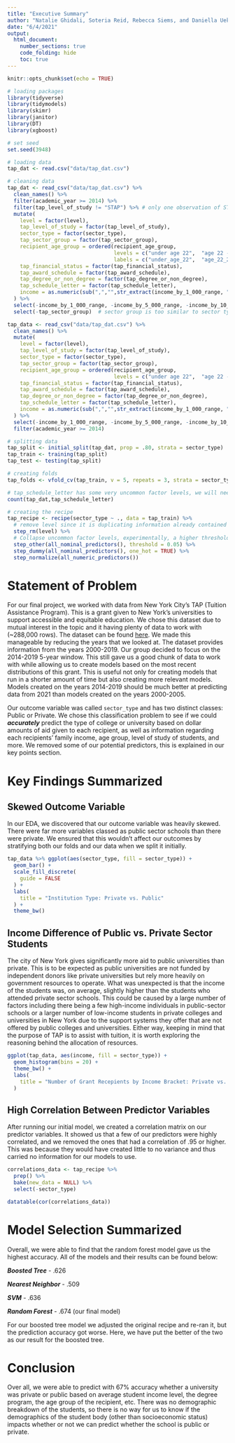 ```yaml
---
title: "Executive Summary"
author: "Natalie Ghidali, Soteria Reid, Rebecca Siems, and Daniella Ueki"
date: "6/4/2021"
output: 
  html_document:
    number_sections: true
    code_folding: hide
    toc: true
---
```


```r
knitr::opts_chunk$set(echo = TRUE)
```

```r
# loading packages
library(tidyverse)
library(tidymodels)
library(skimr)
library(janitor)
library(DT)
library(xgboost)
```

```r
# set seed
set.seed(3948)

# loading data
tap_dat <- read.csv("data/tap_dat.csv")

# cleaning data
tap_dat <- read_csv("data/tap_dat.csv") %>% 
  clean_names() %>%
  filter(academic_year >= 2014) %>%
  filter(tap_level_of_study != "STAP") %>% # only one observation of STAP so remove it
  mutate(
    level = factor(level),
    tap_level_of_study = factor(tap_level_of_study),
    sector_type = factor(sector_type),
    tap_sector_group = factor(tap_sector_group),
    recipient_age_group = ordered(recipient_age_group, 
                                  levels = c("under age 22",  "age 22 - 25", "age 26 - 35",  "age 36 - 50",  "over age 50"),
                                  labels = c("under_age_22",  "age_22_25", "age_26_35",  "age_36_50",  "over_age_50")),
    tap_financial_status = factor(tap_financial_status),
    tap_award_schedule = factor(tap_award_schedule),
    tap_degree_or_non_degree = factor(tap_degree_or_non_degree),
    tap_schedule_letter = factor(tap_schedule_letter),
    income = as.numeric(sub(",","",str_extract(income_by_1_000_range, "\\d+,*\\d*")))
  ) %>%
  select(-income_by_1_000_range, -income_by_5_000_range, -income_by_10_000_range) %>%
  select(-tap_sector_group)  # sector group is too similar to sector type

tap_data <- read_csv("data/tap_dat.csv") %>% 
  clean_names() %>%
  mutate(
    level = factor(level),
    tap_level_of_study = factor(tap_level_of_study),
    sector_type = factor(sector_type),
    tap_sector_group = factor(tap_sector_group),
    recipient_age_group = ordered(recipient_age_group, 
                                  levels = c("under age 22",  "age 22 - 25", "age 26 - 35",  "age 36 - 50",  "over age 50")),
    tap_financial_status = factor(tap_financial_status),
    tap_award_schedule = factor(tap_award_schedule),
    tap_degree_or_non_degree = factor(tap_degree_or_non_degree),
    tap_schedule_letter = factor(tap_schedule_letter),
    income = as.numeric(sub(",","",str_extract(income_by_1_000_range, "\\d+,*\\d*")))
  ) %>%
  select(-income_by_1_000_range, -income_by_5_000_range, -income_by_10_000_range) %>% 
  filter(academic_year >= 2014)

# splitting data
tap_split <- initial_split(tap_dat, prop = .80, strata = sector_type)
tap_train <- training(tap_split)
tap_test <- testing(tap_split)

# creating folds
tap_folds <- vfold_cv(tap_train, v = 5, repeats = 3, strata = sector_type)

# tap_schedule_letter has some very uncommon factor levels, we will need to bin them in our recipe
count(tap_dat,tap_schedule_letter)

# creating the recipe
tap_recipe <- recipe(sector_type ~ ., data = tap_train) %>% 
  # remove level since it is duplicating information already contained in TAP level of study
  step_rm(level) %>%
  # Collapse uncommon factor levels, experimentally, a higher threshold works better, but this is extra necessary for tap_schedule_letter, where levels F and G have only 2 observations each
  step_other(all_nominal_predictors(), threshold = 0.05) %>%
  step_dummy(all_nominal_predictors(), one_hot = TRUE) %>% 
  step_normalize(all_numeric_predictors()) 
```

# Statement of Problem

For our final project, we worked with data from New York City's TAP (Tuition Assistance Program). This is a grant given to New York's universities to support accessible and equitable education. We chose this dataset due to mutual interest in the topic and it having plenty of data to work with (\~288,000 rows). The dataset can be found [here](https://data.ny.gov/Education/Tuition-Assistance-Program-TAP-Recipients-Dollars-/2t78-bs45). We made this manageable by reducing the years that we looked at. The dataset provides information from the years 2000-2019. Our group decided to focus on the 2014-2019 5-year window. This still gave us a good chunk of data to work with while allowing us to create models based on the most recent distributions of this grant. This is useful not only for creating models that run in a shorter amount of time but also creating more relevant models. Models created on the years 2014-2019 should be much better at predicting data from 2021 than models created on the years 2000-2005.

Our outcome variable was called `sector_type` and has two distinct classes: Public or Private. We chose this classification problem to see if we could ***accurately*** predict the type of college or university based on dollar amounts of aid given to each recipient, as well as information regarding each recipients' family income, age group, level of study of students, and more. We removed some of our potential predictors, this is explained in our key points section.

# Key Findings Summarized

## Skewed Outcome Variable

In our EDA, we discovered that our outcome variable was heavily skewed. There were far more variables classed as public sector schools than there were private. We ensured that this wouldn't affect our outcomes by stratifying both our folds and our data when we split it initially.

```r
tap_data %>% ggplot(aes(sector_type, fill = sector_type)) +
  geom_bar() +
  scale_fill_discrete(
    guide = FALSE
  ) +
  labs(
    title = "Institution Type: Private vs. Public"
  ) +
  theme_bw()
```

## Income Difference of Public vs. Private Sector Students

The city of New York gives significantly more aid to public universities than private. This is to be expected as public universities are not funded by independent donors like private universities but rely more heavily on government resources to operate. What was unexpected is that the income of the students was, on average, slightly higher than the students who attended private sector schools. This could be caused by a large number of factors including there being a few high-income individuals in public-sector schools or a larger number of low-income students in private colleges and universities in New York due to the support systems they offer that are not offered by public colleges and universities. Either way, keeping in mind that the purpose of TAP is to assist with tuition, it is worth exploring the reasoning behind the allocation of resources.

```r
ggplot(tap_data, aes(income, fill = sector_type)) +
  geom_histogram(bins = 20) +
  theme_bw() +
  labs(
    title = "Number of Grant Recepients by Income Bracket: Private vs. Public Institutions "
  )
```

## High Correlation Between Predictor Variables

After running our initial model, we created a correlation matrix on our predictor variables. It showed us that a few of our predictors were highly correlated, and we removed the ones that had a correlation of .95 or higher. This was because they would have created little to no variance and thus carried no information for our models to use.

```r
correlations_data <- tap_recipe %>% 
  prep() %>% 
  bake(new_data = NULL) %>%
  select(-sector_type)

datatable(cor(correlations_data))
```

# Model Selection Summarized

Overall, we were able to find that the random forest model gave us the highest accuracy. All of the models and their results can be found below:

***Boosted Tree*** - .626

***Nearest Neighbor*** - .509

***SVM*** - .636

***Random Forest*** - .674 (our final model)

For our boosted tree model we adjusted the original recipe and re-ran it, but the prediction accuracy got worse. Here, we have put the better of the two as our result for the boosted tree.

# Conclusion

Over all, we were able to predict with 67% accuracy whether a university was private or public based on average student income level, the degree program, the age group of the recipient, etc. There was no demographic breakdown of the students, so there is no way for us to know if the demographics of the student body (other than socioeconomic status) impacts whether or not we can predict whether the school is public or private.

